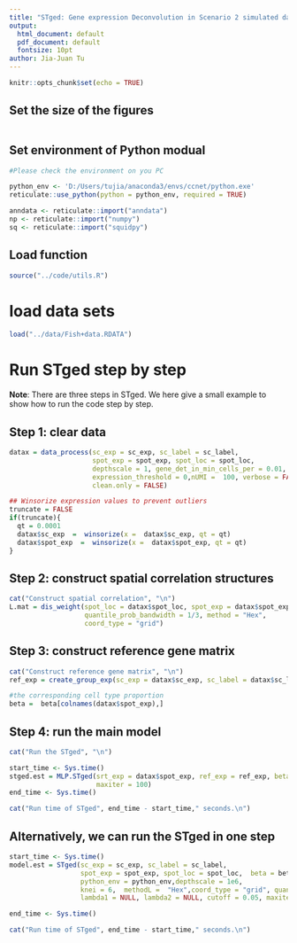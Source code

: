 ---
title: "STged: Gene expression Deconvolution in Scenario 2 simulated datasets"
output:
  html_document: default
  pdf_document: default
  fontsize: 10pt
author: Jia-Juan Tu
---


```{r setup, include=FALSE}
knitr::opts_chunk$set(echo = TRUE)
```

## Set the size of the figures
```{r, fig.height=7, fig.width=6, size="small", fig.align="center"}

```

## Set environment of Python modual
```{r}
#Please check the environment on you PC

python_env <- 'D:/Users/tujia/anaconda3/envs/ccnet/python.exe'
reticulate::use_python(python = python_env, required = TRUE)

anndata <- reticulate::import("anndata")
np <- reticulate::import("numpy")
sq <- reticulate::import("squidpy")

```

## Load function
```{r}
source("../code/utils.R")

```


# load data sets
```{r}

load("../data/Fish+data.RDATA")

```

# Run STged step by step
**Note**: There are three steps in STged. We here give a small example to show how to run the code step by step.

## Step 1: clear data
```{r}

datax = data_process(sc_exp = sc_exp, sc_label = sc_label, 
                     spot_exp = spot_exp, spot_loc = spot_loc,
                     depthscale = 1, gene_det_in_min_cells_per = 0.01, 
                     expression_threshold = 0,nUMI =  100, verbose = FALSE,
                     clean.only = FALSE)

## Winsorize expression values to prevent outliers  
truncate = FALSE
if(truncate){
  qt = 0.0001
  datax$sc_exp  =  winsorize(x =  datax$sc_exp, qt = qt)
  datax$spot_exp  =  winsorize(x =  datax$spot_exp, qt = qt)
}

```

## Step 2: construct spatial correlation structures
```{r}

cat("Construct spatial correlation", "\n")
L.mat = dis_weight(spot_loc = datax$spot_loc, spot_exp = datax$spot_exp, k = 6, 
                   quantile_prob_bandwidth = 1/3, method = "Hex", 
                   coord_type = "grid")


```

## Step 3: construct reference gene matrix
```{r}
cat("Construct reference gene matrix", "\n")
ref_exp = create_group_exp(sc_exp = datax$sc_exp, sc_label = datax$sc_label)

#the corresponding cell type proportion
beta =  beta[colnames(datax$spot_exp),]

```


## Step 4: run the main model
```{r}
cat("Run the STged", "\n")

start_time <- Sys.time()
stged.est = MLP.STged(srt_exp = datax$spot_exp, ref_exp = ref_exp, beta.type = beta,  w = L.mat$dis_weight, lambda1 = NULL, lambda2 = NULL,  cutoff = 0.05, epsilon = 1e-5,  
                      maxiter = 100)
end_time <- Sys.time()

cat("Run time of STged", end_time - start_time," seconds.\n")


```


## Alternatively, we can run the STged in one step
```{r eval=FALSE, warning=FALSE, include=TRUE}

start_time <- Sys.time()
model.est = STged(sc_exp = sc_exp, sc_label = sc_label, 
                  spot_exp = spot_exp, spot_loc = spot_loc,  beta = beta,
                  python_env = python_env,depthscale = 1e6,
                  knei = 6,  methodL =  "Hex",coord_type = "grid", quantile_prob_bandwidth = 1/3,
                  lambda1 = NULL, lambda2 = NULL, cutoff = 0.05, maxiter = 500,  epsilon = 1e-5)

end_time <- Sys.time()

cat("Run time of STged", end_time - start_time," seconds.\n")


```


